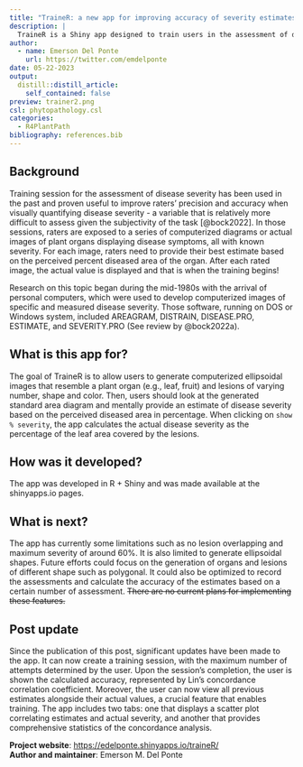 ```yaml
---
title: "TraineR: a new app for improving accuracy of severity estimates"
description: |
  TraineR is a Shiny app designed to train users in the assessment of disease severity expressed as the percent area of the organ (leaf or fruit) affected by lesions.
author:
  - name: Emerson Del Ponte
    url: https://twitter.com/emdelponte
date: 05-22-2023
output:
  distill::distill_article:
    self_contained: false
preview: trainer2.png
csl: phytopathology.csl
categories:
  - R4PlantPath
bibliography: references.bib
---
```


## Background

Training session for the assessment of disease severity has been used in the past and proven useful to improve raters' precision and accuracy when visually quantifying disease severity - a variable that is relatively more difficult to assess given the subjectivity of the task [@bock2022].
In those sessions, raters are exposed to a series of computerized diagrams or actual images of plant organs displaying disease symptoms, all with known severity.
For each image, raters need to provide their best estimate based on the perceived percent diseased area of the organ.
After each rated image, the actual value is displayed and that is when the training begins!

Research on this topic began during the mid-1980s with the arrival of personal computers, which were used to develop computerized images of specific and measured disease severity.
Those software, running on DOS or Windows system, included AREAGRAM, DISTRAIN, DISEASE.PRO, ESTIMATE, and SEVERITY.PRO (See review by @bock2022a).

## What is this app for?

The goal of TraineR is to allow users to generate computerized ellipsoidal images that resemble a plant organ (e.g., leaf, fruit) and lesions of varying number, shape and color.
Then, users should look at the generated standard area diagram and mentally provide an estimate of disease severity based on the perceived diseased area in percentage.
When clicking on `show % severity`, the app calculates the actual disease severity as the percentage of the leaf area covered by the lesions.

## How was it developed?

The app was developed in R + Shiny and was made available at the shinyapps.io pages.

## What is next?

The app has currently some limitations such as no lesion overlapping and maximum severity of around 60%.
It is also limited to generate ellipsoidal shapes.
Future efforts could focus on the generation of organs and lesions of different shape such as polygonal.
It could also be optimized to record the assessments and calculate the accuracy of the estimates based on a certain number of assessment.
~~There are no current plans for implementing these features.~~

## Post update

Since the publication of this post, significant updates have been made to the app.
It can now create a training session, with the maximum number of attempts determined by the user.
Upon the session's completion, the user is shown the calculated accuracy, represented by Lin's concordance correlation coefficient.
Moreover, the user can now view all previous estimates alongside their actual values, a crucial feature that enables training.
The app includes two tabs: one that displays a scatter plot correlating estimates and actual severity, and another that provides comprehensive statistics of the concordance analysis.

**Project website**: <https://edelponte.shinyapps.io/traineR/>\
**Author and maintainer**: Emerson M. Del Ponte

